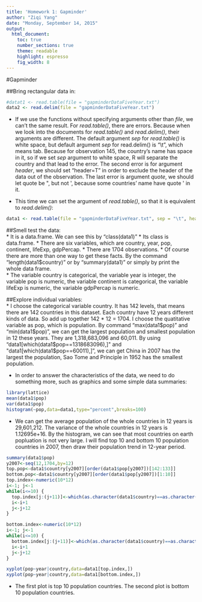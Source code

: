 ```yaml
---
title: 'Homework 1: Gapminder'
author: "Ziqi Yang"
date: "Monday, September 14, 2015"
output: 
  html_document:
    toc: true
    number_sections: true
    theme: readable
    highlight: espresso
    fig_width: 8
---
```


#Gapminder  

##Bring rectangular data in:  
```r
#datat1 <- read.table(file = "gapminderDataFiveYear.txt")
data2 <- read.delim(file = "gapminderDataFiveYear.txt")
```

* If we use the functions without specifying arguments other than *file*, we can't the same result. For *read.table()*, there are errors. Because when we look into the documents for *read.table()* and *read.delim()*, their arguments are different. The default argument *sep* for *read.table()* is white space, but default argument *sep* for read.delim() is "\\t", which means tab. Because for observation 145, the country's name has space in it, so if we set *sep* argument to white space, R will separate the country and that lead to the error. The second error is for argument *header*, we should set "header=T" in order to exclude the header of the data  out of the observation. The last error is argument *quote*, we should let quote be \", but not \', because some countries' name have quote \' in it.  
  
  
* This time we can set the argument of *read.table()*, so that it is  equivalent to *read.delim()*:  

```r
data1 <- read.table(file = "gapminderDataFiveYear.txt", sep = "\t", header = T, quote = "\"")
```
  
  
  
##Smell test the data:  
* It is a data.frame. We can see this by "class(data1)"
* Its class is data.frame.
* There are six variables, which are country, year, pop, continent, lifeExp, gdpPercap.
* There are 1704 observations.
* Of course there are more than one way to get these facts. By the command "length(data1$country)" or by "summary(data1)" or simply by print the whole data frame.   
* The variable country is categorical, the variable year is integer, the variable pop is numeric, the variable continent is categorical, the variable lifeExp is numeric, the variable gdpPercap is numeric. 
  
  
  
##Explore individual variables:  
* I choose the categorical variable country. It has 142 levels, that means there are 142 countries in this dataset. Each country have 12 years different kinds of data. So add up together 142 * 12 = 1704. I choose the quatitative variable as pop, which is population. By command "max(data1\$pop)" and "min(data1\$pop)", we can get the largest population and smallest population in 12 these years. They are 1,318,683,096 and 60,011. By using "data1[which(data1$pop==1318683096),]" and "data1[which(data1$pop==60011),]", we can get China in 2007 has the largest the population, Sao Tome and Principle in 1952 has the smallest population. 
  
* In order to answer the characteristics of the data, we need to do something more, such as graphics and some simple data summaries:  

```r
library(lattice)
mean(data1$pop)
var(data1$pop)
histogram(~pop,data=data1,type="percent",breaks=100)
```

* We can get the average population of the whole countries in 12 years is 29,601,212. The variance of the whole countries in 12 years is 1.12695e+16. By the histogram, we can see that most countries on earth popluation is not very large. I will find top 10 and bottom 10 population countries in 2007, then draw their population trend in 12-year period.  
  
```r
summary(data1$pop)
y2007<-seq(12,1704,by=12)
top.pop<-data1$country[y2007][order(data1$pop[y2007])[142:133]]
bottom.pop<-data1$country[y2007][order(data1$pop[y2007])[1:10]]
top.index<-numeric(10*12)
i<-1; j<-1
while(i<=10) {
  top.index[j:(j+11)]<-which(as.character(data1$country)==as.character(top.pop)[i])
  i<-i+1
  j<-j+12
}

bottom.index<-numeric(10*12)
i<-1; j<-1
while(i<=10) {
  bottom.index[j:(j+11)]<-which(as.character(data1$country)==as.character(bottom.pop)[i])
  i<-i+1
  j<-j+12
}

xyplot(pop~year|country,data=data1[top.index,])
xyplot(pop~year|country,data=data1[bottom.index,])
```

* The first plot is top 10 population countries. The second plot is bottom 10 population countries.  


